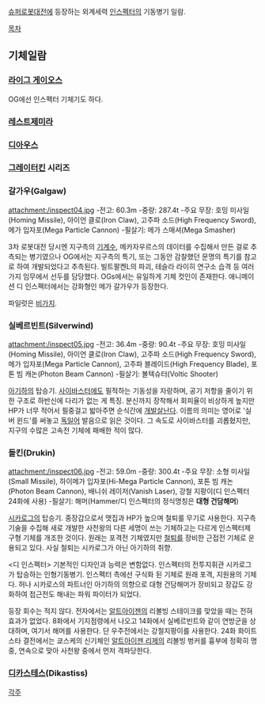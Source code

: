 [[슈퍼로봇대전]]에 등장하는 외계세력 [[인스펙터]]의 기동병기 일람.

[[목차]]

== 기체일람 ==
=== [[라이그 게이오스]] ===
OG에선 인스펙터 기체기도 하다.
=== [[레스트제미라]] ===

=== [[디아우스]] ===

=== [[그레이터킨]] 시리즈 ===

=== 갈가우(Galgaw) ===
attachment:/inspect04.jpg
-전고: 60.3m 
-중량: 287.4t 
-주요 무장: 호밍 미사일(Homing Missile), 아이언 클로(Iron Claw), 고주파 소드(High Frequency Sword), 메가 입자포(Mega Particle Cannon)
-필살기: 메가 스매셔(Mega Smasher)

3차 로봇대전 당시엔 지구측의 [[기계수]], 메카자우르스의 데이터를 수집해서 만든 걸로 추측되는 병기였으나 OG에서는 지구측의 특기, 또는 그동안 감찰했던 문명의 특기를 참고로 하여 개발되었다고 추측된다. 빌트팔켄L의 파괴, 테슬라 라이히 연구소 습격 등 여러가지 임무에서 선두를 담당했다. OGs에서는 유일하게 기체 컷인이 존재한다. 애니메이션 디 인스펙터에서는 강화형인 메가 갈가우가 등장한다.

파일럿은 [[비가지]].

=== 실베르빈트(Silverwind) ===
attachment:/inspect05.jpg
-전고: 36.4m 
-중량: 90.4t 
-주요 무장: 호밍 미사일(Homing Missile), 아이언 클로(Iron Claw), 고주파 소드(High Frequency Sword), 메가 입자포(Mega Particle Cannon), 고주파 블레이드(High Frequency Blade), 포톤 빔 캐논(Photon Beam Cannon)
-필살기: 볼텍슈터(Voltic Shooter)

[[아기하]]의 탑승기. [[사이바스터]]에도 필적하는 기동성을 자랑하며, 공기 저항을 줄이기 위한 구조로 하반신에 다리가 없는 게 특징. 분신까지 장착해서 회피율이 비상하게 높지만 HP가 너무 적어서 필중걸고 밟아주면 순식간에 [[개발살]]난다. 이름의 의미는 영어로 '실버 윈드'를 써놓고 [[독일어]] 발음으로 읽은 것이다. 그 속도로 사이바스터를 괴롭혔지만, 지구의 수많은 고속전 기체에 패배한 적이 많다.

=== 돌킨(Drukin) ===
attachment:/inspect06.jpg
-전고: 59.0m 
-중량: 300.4t 
-주요 무장: 소형 미사일(Small Missile), 하이메가 입자포(Hi-Mega Particle Cannon), 포톤 빔 캐논(Photon Beam Cannon), 배니쉬 레이저(Vanish Laser), 강철 지팡이(디 인스펙터 24화에 사용)
-필살기: 해머(Hammer/디 인스펙터의 정식명칭은 '''대형 건담해머''')

[[시카로그]]의 탑승기. 중장갑으로서 맷집과 HP가 높으며 철퇴를 무기로 사용한다. 지구측 기술을 수집해 새로 개발한 사천왕의 다른 세명이 쓰는 기체하고는 다르게 인스펙터제 구형 기체를 개조한 것이다. 원래는 포격전 기체였지만 [[철퇴]]를 장비한 근접전 기체로 운용되고 있다. 사실 철퇴는 시카로그가 아닌 아기하의 취향.

<디 인스펙터> 기본적인 디자인과 능력은 변함없다. 인스펙터의 전투지휘관 시카로그가 탑승하는 인형기동병기. 인스펙터 측에선 구식화 된 기체로 원래 포격, 지원용의 기체다. 허나 시카로스의 파트너인 아기하의 의향으로 대형 건담해머가 장비되고 장갑도 강화하여 접근전도 해내는 파워 파이터가 되었다.
 
등장 회수는 적지 않다. 전자에서는 [[알트아이젠]]의 리볼빙 스테이크를 맞았을 때는 전혀 효과가 없었다.
8화에서 기지점령에서 나오고 14화에서 실베르빈트와 같이 연방군을 상대하며, 여기서 해머를 사용한다. 단 우주전에서는 강철지팡이를 사용한다.
24화 화이트스타 결전에서는 쿄스케의 신기체인 [[알트아이젠 리제]]의 리볼빙 벙커를 흉부에 정확히 명중, 연속으로 맞아 사천왕 중에서 먼저 격파당한다.
=== [[디카스테스]](Dikastiss) ===

[[각주]]
